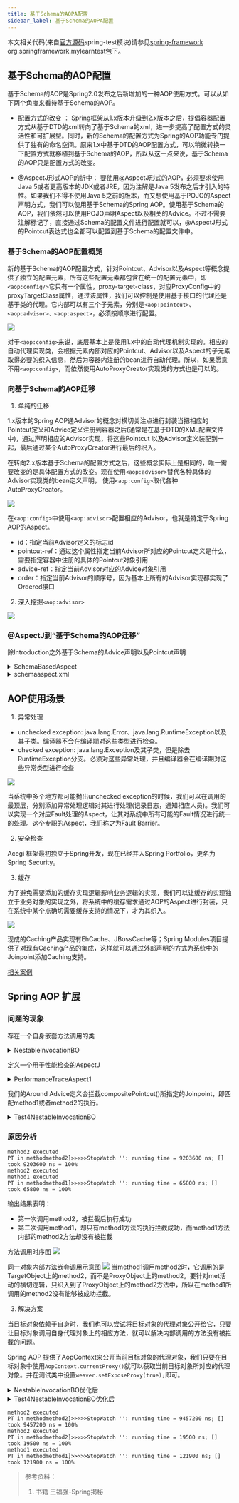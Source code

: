 ```yaml
---
title: 基于Schema的AOPA配置
sidebar_label: 基于Schema的AOPA配置
---
```


本文相关代码(来自[官方源码](https://github.com/spring-projects/spring-framework.git)spring-test模块)请参见[spring-framework](https://github.com/Halcyon666/spring-framework-modified/tree/main/spring-test) org.springframework.mylearntest包下。

## 基于Schema的AOP配置

基于Schema的AOP是Spring2.0发布之后新增加的一种AOP使用方式。可以从如下两个角度来看待基于Schema的AOP。

* 配置方式的改变 ： Spring框架从1.x版本升级到2.x版本之后，提倡容器配置方式从基于DTD的xml转向了基于Schema的xml，进一步提高了配置方式的灵活性和可扩展型。同时，新的Schema的配置方式为Spring的AOP功能专门提供了独有的命名空间。原来1.x中基于DTD的AOP配置方式，可以稍微转换一下配置方式就移植到基于Schema的AOP，所以从这一点来说，基于Schema的AOP只是配置方式的改变。

* @AspectJ形式AOP的折中： 要使用@AspectJ形式的AOP，必须要求使用Java 5或者更高版本的JDK或者JRE，因为注解是Java 5发布之后才引入的特性。如果我们不得不使用Java 5之前的版本，而又想使用基于POJO的Aspect声明方式，我们可以使用基于Schema的Spring AOP。使用基于Schema的AOP，我们依然可以使用POJO声明Aspect以及相关的Advice。不过不需要注解标记了，直接通过Schema的配置文件进行配置就可以，@AspectJ形式的Pointcut表达式也全都可以配置到基于Schema的配置文件中。

### 基于Schema的AOP配置概览

新的基于Schema的AOP配置方式，针对Pointcut、Advisor以及Aspect等概念提供了独立的配置元素，所有这些配置元素都包含在统一的配置元素中，即`<aop:config/>`它只有一个属性，proxy-target-class，对应ProxyConfig中的proxyTargetClass属性，通过该属性，我们可以控制是使用基于接口的代理还是基于类的代理。它内部可以有三个子元素，分别是`<aop:pointcut>、<aop:advisor>、<aop:aspect>`，必须按顺序进行配置。

![](https://s2.loli.net/2023/07/15/eRbMPO3Cwx1XEyL.png)

对于`<aop:config>`来说，底层基本上是使用1.x中的自动代理机制实现的。相应的自动代理实现类，会根据元素内部对应的Pointcut、Advisor以及Aspect的子元素取得必要的织入信息，然后为容器内注册的bean进行自动代理。所以，如果愿意不用`<aop:config>`，而依然使用AutoProxyCreator实现类的方式也是可以的。

### 向基于Schema的AOP迁移

1. 单纯的迁移

1.x版本的Spring AOP通Advisor的概念对横切关注点进行封装当把相应的Pointcut定义和Advice定义注册到容器之后(通常是在基于DTD的XML配置文件中)，通过声明相应的Advisor实现，将这些Pointcut
以及Advisor定义装配到一起，最后通过某个AutoProxyCreator进行最后的织入。

在转向2.x版本基于Schema的配置方式之后，这些概念实际上是相同的，唯一需要改变的是具体配置方式的改变。现在使用`<aop:advisor>`替代各种具体的Advisor实现类的bean定义声明，
使用`<aop:config>`取代各种AutoProxyCreator。

![](https://s2.loli.net/2023/07/15/HgJbXV8t4Ple9qZ.png)

在`<aop:config>`中使用`<aop:advisor>`配置相应的Advisor，也就是特定于Spring AOP的Aspect。

* id：指定当前Advisor定义的标志id
* pointcut-ref：通过这个属性指定当前Advisor所对应的Pointcut定义是什么，需要指定容器中注册的具体的Pointcut对象引用
* advice-ref：指定当前Advisor对应的Advice对象引用
* order：指定当前Advisor的顺序号，因为基本上所有的Advisor实现都实现了Ordered接口

2. 深入挖掘`<aop:advisor>`

![](https://s2.loli.net/2023/07/15/ICXHBAMW3c7z61Y.png)

### @AspectJ到“基于Schema的AOP迁移”

除Introduction之外基于Schema的Advice声明以及Pointcut声明

<details>
	<summary>SchemaBasedAspect</summary>

```java
package org.springframework.mylearntest.aop2.schemaapsect;

import org.apache.commons.lang3.exception.ExceptionUtils;
import org.apache.commons.logging.Log;
import org.apache.commons.logging.LogFactory;
import org.aspectj.lang.JoinPoint;
import org.aspectj.lang.ProceedingJoinPoint;
import org.springframework.util.StopWatch;

/**
 * @Author: WhaleFall541
 * @Date: 2020/8/12 21:33
 */
public class SchemaBasedAspect {
	public void method1() {}
	public void method2() {}

	private  final Log logger = LogFactory.getLog(SchemaBasedAspect.class);

	public void doBefore(JoinPoint jp) {
		if (logger.isInfoEnabled()) {
			logger.info("before method {" + jp.getSignature().getName()+"} execution");
		}
	}

	public void doAfterReturning(JoinPoint jp, Object retValue) {
		if (logger.isInfoEnabled()) {
			logger.info("before method {" + jp.getSignature().getName()+"} execution");
			logger.info("with return value: " + retValue);
		}
	}

	public void doAfterThrowing(RuntimeException e) {
		logger.error(ExceptionUtils.getStackTrace(e));
	}

	public void doAfter() {
		logger.warn("release system resources ,etc.");
	}

	// NOTE：第一个参数必须为ProceedingJoinPoint
	public Object doAround(ProceedingJoinPoint pjp) throws Throwable {
		StopWatch watch = new StopWatch();
		try {
			watch.start();
			return pjp.proceed();
		} finally {
			watch.stop();
			if (logger.isInfoEnabled()) {
				logger.info(watch);
			}
		}
	}
}
```
</details>

<details>
	<summary>schemaaspect.xml</summary>

```xml
<?xml version="1.0" encoding="UTF-8"?>
<beans xmlns="http://www.springframework.org/schema/beans"
	   xmlns:xsi="http://www.w3.org/2001/XMLSchema-instance"
	   xmlns:aop="http://www.springframework.org/schema/aop"
	   xsi:schemaLocation=
			   "http://www.springframework.org/schema/beans http://www.springframework.org/schema/beans/spring-beans-2.0.xsd

              	  http://www.springframework.org/schema/aop https://www.springframework.org/schema/aop/spring-aop.xsd">

	<aop:config>
		<aop:aspect id="myAspect" ref="schemaBasedAspect" order="2">
			<aop:pointcut id="privatePointcut" expression="execution(public void *.doSth())"/>
			<aop:before pointcut-ref="privatePointcut" method="doBefore"/>
			<aop:after-returning pointcut-ref="privatePointcut" method="doAfterReturning" returning="retValue"/>
			<aop:after-throwing pointcut-ref="privatePointcut" method="doAfterThrowing" throwing="e"/>
			<aop:after pointcut-ref="privatePointcut" method="doAfter"/>
			<aop:around pointcut-ref="privatePointcut" method="doAround"/>

			<!--			introduction
			types-matching 表示哪些目标对象进行Introduction逻辑织入
			implement-interface 指定新增加的Introduction行为的接口定义类型
			default-impl 指定新增加的Introduction行为的接口定义的默认实现类-->
			<aop:declare-parents types-matching="org.springframework.mylearntest.aop1.weaver.baseoninterface.MockTask"
								 implement-interface="org.springframework.mylearntest.aop1.weaver.proxyfactorybean.ICounter"
								 default-impl="org.springframework.mylearntest.aop1.weaver.proxyfactorybean.CounterImpl"/>
		</aop:aspect>
	</aop:config>


    <bean id="schemaBasedAspect" class="org.springframework.mylearntest.aop2.schemaapsect.SchemaBasedAspect"/>


</beans>
```
</details>

## AOP使用场景

1. 异常处理

* unchecked exception: java.lang.Error、java.lang.RuntimeException以及其子类。编译器不会在编译期对这些类型进行检查。
* checked exception: java.lang.Exception及其子类，但是除去RuntimeException分支。必须对这些异常处理，并且编译器会在编译期对这些异常类型进行检查

![](https://s2.loli.net/2023/07/15/bXHyAk8ZaFerdfB.png)

当系统中多个地方都可能抛出unchecked exception的时候，我们可以在调用的最顶层，分别添加异常处理逻辑对其进行处理(记录日志，通知相应人员)。我们可以实现一个对应Fault处理的Aspect，让其对系统中所有可能的Fault情况进行统一的处理。这个专职的Aspect，我们称之为Fault Barrier。

2. 安全检查

Acegi 框架最初独立于Spring开发，现在已经并入Spring Portfolio，更名为Spring Security。

3. 缓存

为了避免需要添加的缓存实现逻辑影响业务逻辑的实现，我们可以让缓存的实现独立于业务对象的实现之外，将系统中的缓存需求通过AOP的Aspect进行封装，只在系统中某个点确切需要缓存支持的情况下，才为其织入。

![](https://s2.loli.net/2023/07/15/dVmx8W5NDYSGL4g.png)

现成的Caching产品实现有EhCache、JBossCache等；Spring Modules项目提供了对现有Caching产品的集成，这样就可以通过外部声明的方式为系统中的Joinpoint添加Caching支持。

[相关案例](https://www.infoworld.com/article/2072722/extending-declarative-caching-services-for-spring.html)

## Spring AOP 扩展

### 问题的现象

存在一个自身嵌套方法调用的类

<details>
	<summary>NestableInvocationBO</summary>

```java
public class NestableInvocationBO {
    public void method1() {
        method2();
        System.out.println("method1 executed");
    }

    public void method2() {
        System.out.println("method2 executed");
    }
}
```
</details>

定义一个用于性能检查的AspectJ

<details>
	<summary>PerformanceTraceAspect1</summary>

```java
@Aspect
public class PerformanceTraceAspect1 {
    private final Log logger = LogFactory.getLog(PerformanceTraceAspect1.class);

    @Pointcut("execution(public void *.method1())")
    public void method1() {}

    @Pointcut("execution(public void *.method2())")
    public void method2() {}

    @Pointcut("method1() || method2()")
    public void compositePointcut() {}

    @Around("compositePointcut()")
    public Object performanceTrace(ProceedingJoinPoint pjp) throws Throwable {
        StopWatch watch = new StopWatch();
        try {
            watch.start();
            return pjp.proceed();
        } finally {
            watch.stop();
            System.out.println("PT in method" + pjp.getSignature().getName() + "]>>>>>" + watch.toString());
            if (logger.isInfoEnabled()) {
                logger.info("PT in method" + pjp.getSignature().getName() + "]>>>>>" + watch.toString());
            }
        }
    }
}
```
</details>

我们的Around Advice定义会拦截compositePointcut()所指定的Joinpoint，即匹配method1或者method2的执行。

<details>
	<summary>Test4NestableInvocationBO</summary>

```java
public class Test4NestableInvocationBO {
    public static void main(String[] args) {
        AspectJProxyFactory weaver = new AspectJProxyFactory(new NestableInvocationBO());
        weaver.setProxyTargetClass(true);
        weaver.addAspect(PerformanceTraceAspect1.class);
        Object proxy = weaver.getProxy();
        ((NestableInvocationBO)proxy).method2();
        ((NestableInvocationBO)proxy).method1();
    }
}
```
</details>

### 原因分析

```log
method2 executed
PT in methodmethod2]>>>>>StopWatch '': running time = 9203600 ns; [] took 9203600 ns = 100%
method2 executed
method1 executed
PT in methodmethod1]>>>>>StopWatch '': running time = 65800 ns; [] took 65800 ns = 100%
```

输出结果表明：

* 第一次调用method2，被拦截后执行成功
* 第二次调用method1，却只有method1方法的执行拦截成功，而method1方法内部的method2方法却没有被拦截

方法调用时序图
![](https://s2.loli.net/2023/07/15/pqer2USxgj7CTnL.png)

同一对象内部方法嵌套调用示意图
![](https://s2.loli.net/2023/07/15/dXsEeAV9ofqGQH8.png)
当method1调用method2时，它调用的是TargetObject上的method2，而不是ProxyObject上的method2。要针对met活动的横切逻辑，只织入到了ProxyObject上的method2方法中，所以在method1所调用的method2没有能够被成功拦截。

3. 解决方案

当目标对象依赖于自身时，我们也可以尝试将目标对象的代理对象公开给它，只要让目标对象调用自身代理对象上的相应方法，就可以解决内部调用的方法没有被拦截的问题。

Spring AOP 提供了AopContext来公开当前目标对象的代理对象，我们只要在目标对象中使用`AopContext.currentProxy()`就可以获取当前目标对象所对应的代理对象。并在测试类中设置`weaver.setExposeProxy(true);`即可。

<details>
	<summary>NestableInvocationBO优化后</summary>

```java
package org.springframework.mylearntest.aop2.aopextends;

import org.springframework.aop.framework.AopContext;

/**
 * @Author: WhaleFall541
 * @Date: 2020/8/14 0:03
 * 统一对象内方法嵌套调用的目标对象示例
 */
public class NestableInvocationBO {
    public void method1() {
        // method2(); // 优化前
        ((NestableInvocationBO)AopContext.currentProxy()).method2();//优化后
        System.out.println("method1 executed");
    }

    public void method2() {
        System.out.println("method2 executed");
    }
}
```
</details>

<details>
	<summary>Test4NestableInvocationBO优化后</summary>

```java
package org.springframework.mylearntest.aop2.aopextends;

import org.springframework.aop.aspectj.annotation.AspectJProxyFactory;

/**
 * @Author: WhaleFall541
 * @Date: 2020/8/14 0:24
 */
public class Test4NestableInvocationBO {
    public static void main(String[] args) {
        AspectJProxyFactory weaver = new AspectJProxyFactory(new NestableInvocationBO());
        weaver.setProxyTargetClass(true);
        // 要使AopContext.currentProxy()生效 需要设置exposeProxy属性为true
        weaver.setExposeProxy(true);
        weaver.addAspect(PerformanceTraceAspect1.class);
        Object proxy = weaver.getProxy();
        ((NestableInvocationBO)proxy).method2();
        ((NestableInvocationBO)proxy).method1();
    }

}
```
</details>

```log
method2 executed
PT in methodmethod2]>>>>>StopWatch '': running time = 9457200 ns; [] took 9457200 ns = 100%
method2 executed
PT in methodmethod2]>>>>>StopWatch '': running time = 19500 ns; [] took 19500 ns = 100%
method1 executed
PT in methodmethod1]>>>>>StopWatch '': running time = 121900 ns; [] took 121900 ns = 100%
```


> 参考资料：
>
> 1. 书籍 王福强-Spring揭秘



<TailProtocal />
